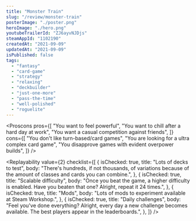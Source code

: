 ```yaml
---
title: "Monster Train"
slug: "/review/monster-train"
posterImage: "./poster.png"
heroImage: "./hero.png"
youtubeTrailerId: "ZJ6ayvNJDjs"
steamAppId: "1102190"
createdAt: "2021-09-09"
updatedAt: "2021-09-09"
isPublished: false
tags:
  - "fantasy"
  - "card-game"
  - "strategy"
  - "relaxing"
  - "deckbuilder"
  - "just-one-more"
  - "pass-the-time"
  - "well-polished"
  - "roguelite"
---
```


<Proscons
  pros={[
    "You want to feel powerful",
    "You want to chill after a hard day at work",
    "You want a casual competition against friends",
  ]}
  cons={[
    "You don't like turn-based/card games",
    "You are looking for a ultra complex card game",
    "You disapprove games with evident overpower builds",
  ]}
/>

<Section className="mt-10" title="Worth mentioning...">
  <List
    className="mt-5"
    items={[
      {
        mood: "positive",
        content: "The game is well polished.",
      },
    ]}
  />
</Section>

<Replayability
  value={2}
  checklist={[
    {
      isChecked: true,
      title: "Lots of decks to test",
      body: "There's hundreds, if not thousands, of variations because of the amount of classes and cards you can combine.",
    },
    {
      isChecked: true,
      title: "Scalable difficulty",
      body: "Once you beat the game, a higher difficulty is enabled. Have you beaten that one? Alright, repeat it 24 times.",
    },
    {
      isChecked: true,
      title: "Mods",
      body: "Lots of mods to experiment available at Steam Workshop.",
    },
    {
      isChecked: true,
      title: "Daily challenges",
      body: "Feel you've done everything? Alright, every day a new challenge becomes available. The best players appear in the leaderboards.",
    },
  ]}
/>
